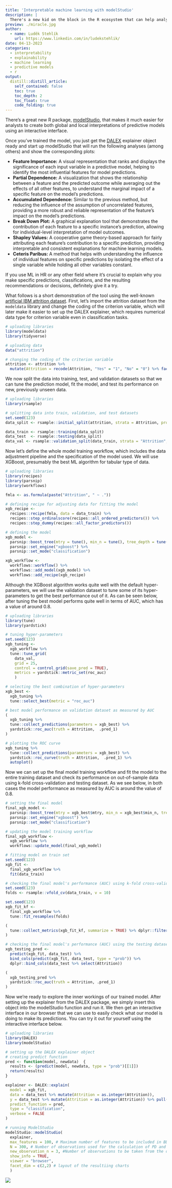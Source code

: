 ```yaml
---
title: 'Interpretable machine learning with modelStudio'
description: |
  There's a new kid on the block in the R ecosystem that can help analysts understand the behavior of their ML models.
preview: ./miracle.jpg
author:
  - name: Luděk Stehlík
    url: https://www.linkedin.com/in/ludekstehlik/
date: 04-13-2023
categories:
  - interpretability
  - explainability
  - machine learning
  - predictive models
  - r
output:
  distill::distill_article:
    self_contained: false
    toc: true
    toc_depth: 2
    toc_float: true
    code_folding: true
---
```


There's a great new R package, [modelStudio](https://cran.r-project.org/web/packages/modelStudio/index.html), that makes it much easier for analysts to create both global and local interpretations of predictive models using an interactive interface.

Once you've trained the model, you just get the [DALEX](https://cran.r-project.org/web/packages/DALEX/index.html) explainer object ready and start up modelStudio that will run the following analyses (among others) and show the corresponding plots:

* **Feature Importance:** A visual representation that ranks and displays the significance of each input variable in a predictive model, helping to identify the most influential features for model predictions.
* **Partial Dependence:** A visualization that shows the relationship between a feature and the predicted outcome while averaging out the effects of all other features, to understand the marginal impact of a specific feature on the model's predictions.
* **Accumulated Dependence:** Similar to the previous method, but reducing the influence of the assumption of uncorrelated features, providing a more robust and reliable representation of the feature's impact on the model's predictions.
* **Break Down Plot:** A graphical explanation tool that demonstrates the contribution of each feature to a specific instance's prediction, allowing for individual-level interpretation of model outcomes.
* **Shapley Values:** A cooperative game theory-based approach for fairly attributing each feature's contribution to a specific prediction, providing interpretable and consistent explanations for machine learning models.
* **Ceteris Paribus:** A method that helps with understanding the influence of individual features on specific predictions by isolating the effect of a single variable while holding all other variables constant.

If you use ML in HR or any other field where it's crucial to explain why you make specific predictions, classifications, and the resulting recommendations or decisions, definitely give it a try.

What follows is a short demonstration of the tool using the well-known [artificial IBM attrition dataset](https://www.kaggle.com/datasets/pavansubhasht/ibm-hr-analytics-attrition-dataset). First, let's import the attrition dataset from the `modeldata` library and change the coding of the criterion variable, which will later make it easier to set up the DALEX explainer, which requires numerical data type for criterion variable even in classification tasks.    

```r

# uploading libraries
library(modeldata)
library(tidyverse)

# uploading data
data("attrition")

# changing the coding of the criterion variable
attrition <- attrition %>%
  mutate(Attrition = recode(Attrition, "Yes" = "1", "No" = "0") %>% factor(levels = c("1", "0")))

```

We now split the data into training, test, and validation datasets so that we can tune the prediction model, fit the model, and test its performance on new, previously unseen data.

```r

# uploading libraries
library(rsample)

# splitting data into train, validation, and test datasets
set.seed(123)
data_split <- rsample::initial_split(attrition, strata = Attrition, prop = 0.8)

data_train <- rsample::training(data_split)
data_test  <- rsample::testing(data_split)
data_val <- rsample::validation_split(data_train, strata = "Attrition", prop = 0.8)

```

Now let's define the whole model training workflow, which includes the data adjustment pipeline and the specification of the model used. We will use XGBoost, presumably the best ML algorithm for tabular type of data.   

```r

# uploading libraries
library(recipes)
library(parsnip)
library(workflows)

fmla <- as.formula(paste("Attrition", " ~ ."))

# defining recipe for adjusting data for fitting the model
xgb_recipe <- 
  recipes::recipe(fmla, data = data_train) %>%
  recipes::step_ordinalscore(recipes::all_ordered_predictors()) %>%
  recipes::step_dummy(recipes::all_factor_predictors())

# defining the model
xgb_model <- 
  parsnip::boost_tree(mtry = tune(), min_n = tune(), tree_depth = tune(), trees = 1000) %>% 
  parsnip::set_engine("xgboost") %>% 
  parsnip::set_mode("classification")

xgb_workflow <- 
  workflows::workflow() %>% 
  workflows::add_model(xgb_model) %>% 
  workflows::add_recipe(xgb_recipe)

```

Although the XGBoost algorithm works quite well with the default hyper-parameters, we will use the validation dataset to tune some of its hyper-parameters to get the best performance out of it. As can be seen below, after tuning the best model performs quite well in terms of AUC, which has a value of around 0.8.

```r

# uploading libraries
library(tune)
library(yardstick)

# tuning hyper-parameters
set.seed(123)
xgb_tuning <- 
  xgb_workflow %>% 
  tune::tune_grid(
    data_val,
    grid = 25,
    control = control_grid(save_pred = TRUE),
    metrics = yardstick::metric_set(roc_auc)
    )

# selecting the best combination of hyper-parameters 
xgb_best <- 
  xgb_tuning %>% 
  tune::select_best(metric = "roc_auc")

# best model performance on validation dataset as measured by AUC 
(
  xgb_tuning %>% 
  tune::collect_predictions(parameters = xgb_best) %>% 
  yardstick::roc_auc(truth = Attrition,  .pred_1) 
)

# plotting the ROC curve
xgb_tuning %>% 
  tune::collect_predictions(parameters = xgb_best) %>% 
  yardstick::roc_curve(truth = Attrition,  .pred_1) %>%
  autoplot()

```

Now we can set up the final model training workflow and fit the model to the entire training dataset and check its performance on out-of-sample data using k-fold cross-validation and testing dataset. As we see below, in both cases the model performance as measured by AUC is around the value of 0.8. 

```r

# setting the final model
final_xgb_model <- 
  parsnip::boost_tree(mtry = xgb_best$mtry, min_n = xgb_best$min_n, tree_depth = xgb_best$tree_depth, trees = 1000) %>% 
  parsnip::set_engine("xgboost") %>% 
  parsnip::set_mode("classification")

# updating the model training workflow
final_xgb_workflow <- 
  xgb_workflow %>% 
  workflows::update_model(final_xgb_model)

# fitting model on train set
set.seed(123)
xgb_fit <- 
  final_xgb_workflow %>% 
  fit(data_train)

# checking the final model's performance (AUC) using k-fold cross-validation
set.seed(123)
folds <- rsample::vfold_cv(data_train, v = 10)

set.seed(123)
xgb_fit_kf <- 
  final_xgb_workflow %>% 
  tune::fit_resamples(folds)

(
  tune::collect_metrics(xgb_fit_kf, summarize = TRUE) %>% dplyr::filter(.metric == "roc_auc")
)

# checking the final model's performance (AUC) using the testing dataset
xgb_testing_pred <- 
  predict(xgb_fit, data_test) %>% 
  bind_cols(predict(xgb_fit, data_test, type = "prob")) %>% 
  dplyr::bind_cols(data_test %>% select(Attrition))

(
  xgb_testing_pred %>%           
  yardstick::roc_auc(truth = Attrition, .pred_1)
)

```

Now we're ready to explore the inner workings of our trained model. After setting up the explainer from the DALEX package, we simply insert this object into the modelStudio function and run it. We then get an interactive interface in our browser that we can use to easily check what our model is doing to make its predictions. You can try it out for yourself using the interactive interface below.

```r

# uploading libraries
library(DALEX)
library(modelStudio)

# setting up the DALEX explainer object
# creating predict function
pred <- function(model, newdata)  {
  results <- (predict(model, newdata, type = "prob")[[1]])
  return(results)
}

explainer <- DALEX::explain(
  model = xgb_fit,
  data = data_test %>% mutate(Attrition = as.integer(Attrition)),
  y = data_test %>% mutate(Attrition = as.integer(Attrition)) %>% pull(Attrition),
  predict_function = pred,
  type = "classification",
  verbose = FALSE 
)

# running ModelStudio
modelStudio::modelStudio(
  explainer,
  max_features = 100, # Maximum number of features to be included in BD, SV, and FI plots
  N = 300, # Number of observations used for the calculation of PD and AD
  new_observation_n = 3, #Number of observations to be taken from the data
  show_info = TRUE,
  viewer = "browser",
  facet_dim = c(2,2) # layout of the resultiing charts
  )

```

<img src="./charts.png">